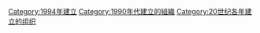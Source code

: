 {{Commons category|Organizations established in 1994}}
{{Cat topic in year|topic=建立的組織|year=1994}}

[[Category:1994年建立|Category:1994年建立]]
[[Category:1990年代建立的組織|Category:1990年代建立的組織]]
[[Category:20世纪各年建立的组织|Category:20世纪各年建立的组织]]